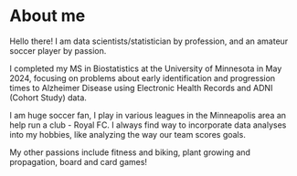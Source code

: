 # About me

Hello there! I am data scientists/statistician by profession, and an amateur soccer player by passion. 

I completed my MS in Biostatistics at the University of Minnesota in May 2024, focusing on problems about early identification and progression times to Alzheimer Disease using Electronic Health Records and ADNI (Cohort Study) data. 

I am huge soccer fan, I play in various leagues in the Minneapolis area an help run a club - Royal FC. I always find way to incorporate data analyses into my hobbies, like analyzing the way our team scores goals. 

My other passions include fitness and biking, plant growing and propagation, board and card games! 

                                                                                                  